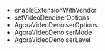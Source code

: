 
<PlatformWrapper platform="macos">

* <Link to="{{Global.API_REF_MACOS_ROOT}}/class_irtcengine.html#api_irtcengine_enableextension">enableExtensionWithVendor</Link>

* <Link to="{{Global.API_REF_MACOS_ROOT}}/class_irtcengine.html#api_irtcengine_setvideodenoiseroptions">setVideoDenoiserOptions</Link>

* <Link to="{{Global.API_REF_MACOS_ROOT}}/rtc_api_data_type.html#class_videodenoiseroptions">AgoraVideoDenoiserOptions</Link>

* <Link to="{{Global.API_REF_MACOS_ROOT}}/rtc_api_data_type.html#enum_videodenoisermode">AgoraVideoDenoiserMode</Link>

* <Link to="{{Global.API_REF_MACOS_ROOT}}/rtc_api_data_type.html#enum_videodenoiserlevel">AgoraVideoDenoiserLevel</Link>


</PlatformWrapper>
